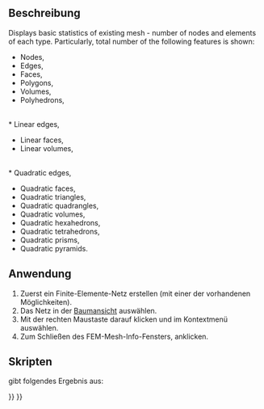 <languages/>

{{Docnav/de
|[[FEM_MeshClear/de|NetzLöschen]]
|[[FEM_Preferences/de|Einstellungen]]
|[[FEM_Workbench/de|FEM]]
|IconL=FEM_MeshClear.svg
|IconR=
|IconC=Workbench_FEM.svg
}}

{{GuiCommand/de
|Name=FEM MeshDisplayInfo
|Name/de=FEM NetzinformationenAnzeigen
|MenuLocation=Kontextmenü des Mesh-Objekts → Informationen zum FEM-Netz anzeigen
|Workbenches=[[FEM_Workbench/de|FEM]]
|SeeAlso=[[FEM_tutorial/de|FEM Anleitung]]
}}

<span id="Description"></span>
==Beschreibung==

Displays basic statistics of existing mesh - number of nodes and elements of each type. Particularly, total number of the following features is shown:
* Nodes,
* Edges,
* Faces,
* Polygons,
* Volumes,
* Polyhedrons,
<br>
* Linear edges,
* Linear faces,
* Linear volumes,
<br>
* Quadratic edges,
* Quadratic faces,
* Quadratic triangles,
* Quadratic quadrangles,
* Quadratic volumes,
* Quadratic hexahedrons,
* Quadratic tetrahedrons,
* Quadratic prisms,
* Quadratic pyramids.

<span id="Usage"></span>
==Anwendung==

# Zuerst ein Finite-Elemente-Netz erstellen (mit einer der vorhandenen Möglichkeiten).
# Das Netz in der [[Tree_view/de|Baumansicht]] auswählen.
# Mit der rechten Maustaste darauf klicken und {{Button|[[Image:FEM MeshDisplayInfo.svg|16px]] [[FEM_MeshDisplayInfo/de|Informationen zum FEM-Netz anzeigen]]}} im Kontextmenü auswählen.
# Zum Schließen des FEM-Mesh-Info-Fensters, {{Button|OK}} anklicken.

<span id="Scripting"></span>
==Skripten==

{{code|code=
# setup some model with a fem mesh to print information from
from femexamples.ccx_cantilever_faceload import setup
setup()
# print the fem mesh information
print(App.ActiveDocument.Mesh.FemMesh)
}}

gibt folgendes Ergebnis aus:

{{code|code=
>>> print(App.ActiveDocument.Mesh.FemMesh)
========================== Dump contents of mesh ==========================


1) Total number of nodes:      	228
2) Total number of edges:      	0
3) Total number of faces:      	0
4) Total number of polygons:   	0
5) Total number of volumes:    	79
6) Total number of polyhedrons:	0

7) Total number of linear edges:	0
8) Total number of linear faces:	0
9) Total number of linear volumes:	0

10) Total number of quadratic edges:	0
11) Total number of quadratic faces:	0
12) Total number of quadratic volumes:	79
12.1) Number of quadratic hexahedrons: 	0
12.2) Number of quadratic tetrahedrons:	79
12.3) Number of quadratic prisms:      	0
12.4) Number of quadratic pyramids:    	0

===========================================================================
}}


{{Docnav/de
|[[FEM_MeshClear/de|NetzLöschen]]
|[[FEM_Preferences/de|Einstellungen]]
|[[FEM_Workbench/de|FEM]]
|IconL=FEM_MeshClear.svg
|IconR=
|IconC=Workbench_FEM.svg
}}

{{FEM Tools navi{{#translation:}}}}
{{Userdocnavi{{#translation:}}}}